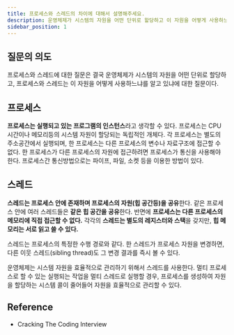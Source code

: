 ```yaml
---
title: 프로세스와 스레드의 차이에 대해서 설명해주세요.
description: 운영체제가 시스템의 자원을 어떤 단위로 할당하고 이 자원을 어떻게 사용하느냐에 대한 질문입니다.
sidebar_position: 1
---
```


## 질문의 의도

프로세스와 스레드에 대한 질문은 결국 운영체제가 시스템의 자원을 어떤 단위로 할당하고,
프로세스와 스레드는 이 자원을 어떻게 사용하느냐를 알고 있냐에 대한 질문이다.

## 프로세스

**프로세스는 실행되고 있는 프로그램의 인스턴스**라고 생각할 수 있다.
프로세스는 CPU 시간이나 메모리등의 시스템 자원이 할당되는 독립적인 개체다.
각 프로세스는 별도의 주소공간에서 실행되며, 한 프로세스는 다른 프로세스의 변수나 자료구조에 접근할 수 없다.
한 프로세스가 다른 프로세스의 자원에 접근하려면 프로세스가 통신을 사용해야 한다.
프로세스간 통신방법으로는 파이프, 파일, 소켓 등을 이용한 방법이 있다.

## 스레드

**스레드는 프로세스 안에 존재하며 프로세스의 자원(힙 공간등)을 공유**한다.
같은 프로세스 안에 여러 스레드들은 **같은 힙 공간을 공유**한다.
반면에 **프로세스는 다른 프로세스의 메모리에 직접 접근할 수 없다.**
각각의 **스레드는 별도의 레지스터와 스택**을 갖지만, **힙 메모리는 서로 읽고 쓸 수 있다.**

스레드는 프로세스의 특정한 수행 경로와 같다.
한 스레드가 프로세스 자원을 변경하면, 다른 이웃 스레드(sibling thread)도 그 변경 결과를 즉시 볼 수 있다.

운영체제는 시스템 자원을 효율적으로 관리하기 위해서 스레드를 사용한다.
멀티 프로세스로 할 수 있는 실행되는 작업을 멀티 스레드로 실행할 경우, 프로세스를
생성하여 자원을 할당하는 시스템 콜이 줄어들어 자원을 효율적으로 관리할 수 있다.

## Reference

- Cracking The Coding Interview
